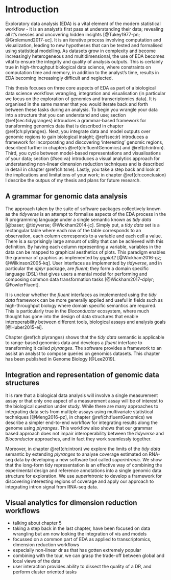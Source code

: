# Introduction {#ch:intro}

Exploratory data analysis (EDA) is a vital element of the modern 
statistical workflow - it is an analyst’s first pass at 
understanding their data; revealing all it’s messes and 
uncovering hidden insights [@Tukey1977-pn; @Grolemund2017-uc]. 
It is an iterative process involving computation and visualization,
leading to new hypotheses that can be tested and formalised using 
statistical modelling. As datasets grow in complexity and become
increasingly heterogeneous and multidimensional, 
the use of EDA becomes vital to ensure the integrity and quality of analysis 
outputs. This is certainly true in high-throughput biological 
data science, where constraints on computation time and memory, in addition
to the analyst's time, results in EDA becoming increasingly difficult and 
neglected.

This thesis focuses on three core aspects of EDA as part of a biological data
science workflow: wrangling, integration and visualisation (in particular we 
focus on the exploration of genomics and transcriptomics data).
It is organised in the same manner that you would iterate back and
forth between these tasks  during an analysis. To begin you wrangle your data 
into a structure that you can understand and use; section \@ref(sec:tidygranges)
introudces a grammar-based framework for transforming genomics data that is 
described in chapter \@ref(ch:plyranges). Next, you integrate data and model 
outputs over genomic regions to gain biological insight; \@ref(sec:ir) 
introduces a framework for incorporating and discovering 'interesting' genomic
regions, described further in chapters \@ref(ch:fluentGenomics) and 
\@ref(ch:intron). Third, you cycle between model-based representations and 
visualisations of your data; section {#sec:va} introduces a visual analytics 
approach for understanding non-linear dimension reduction techniques and is described in
detail in chapter \@ref(ch:tsne). Lastly, you take a step back and look at
the implications and limitations of your work; in chapter \@ref(ch:conclusion)
I describe the outpus of my thesis and plans for future research. 

## A grammar for genomic data analysis {#sec:tidygranges}

The approach taken by the suite of software packages collectively known as the 
*tidyverse*  is an attempt to formalise aspects of the EDA process in the R
programming language under a single semantic known as *tidy data* 
[@baser; @tidyverse; @Wickham2014-jc]. Simply put, a *tidy data* set is a 
rectangular table where each row of the table corresponds to an  observation, 
each column corresponds to a variable and each cell a value. There is a 
surprisingly large amount of utility that can be achieved with this definition. 
By having each column representing a variable, variables in the data can be mapped
to graphical aesthetics of plots. This paradigm enables the grammar of graphics 
as implemented by *ggplot2* [@Wickham2016-gz; @Wilkinson2005-kq]. User interfaces
as implemented by *tidyverse*, and in particular the *dplyr* package, are *fluent*; 
they form a domain specific language (DSL) that gives users a mental model 
for performing and composing common data transformation tasks 
[@Wickham2017-dplyr; @FowlerFluent].

It is unclear whether the *fluent* interfaces as implemented using the
*tidy data* framework can be more generally applied and useful
in fields such as high-throughput biology where domain specific semantics are 
required. This is particularly true in the *Bioconductor* ecosystem, where much 
thought has gone into the design of data structures that enable interoperability
between different tools, biological assays and analysis goals [@Huber2015-ei].

Chapter \@ref(ch:plyranges) shows that the *tidy data* semantic is applicable
to range-based genomics data and develops a *fluent* interface to transforming
it called *plyranges*. The software provides a framework to an assist
an analyst to compose queries on genomics datasets. This chapter has been 
published in Genome Biology [@Lee2019].

## Integration and representation of genomic data structures {#sec:ir}

It is rare that a biological data analysis will involve
a single measurement assay or that only one aspect of a measurement assay
will be of interest to the biological question under study. While there are 
many approaches to integrating data sets from multiple assays using multivariate
statistical techniques [@Meng2016-pz], in chapter \@ref(ch:fluentGenomics)
we describe a simpler end-to-end workflow for integrating 
results along the genome using *plyranges*. This workflow also shows that
our grammar based approach does not impair interoperability between
the *tidyverse* and *Bioconductor* approaches, and in fact they work seamlessly
together. 

Moreover, in chapter \@ref(ch:intron) we explore the limits of the *tidy data*
semantic by extending *plyranges* to analyse coverage estimated on RNA-seq
data by developing a new software tool called *superintronic*. We show that the
long-form tidy representation is an effective way of combining the experimental
design and reference annotations into a single genomic data structure for
exploration. We use *superintronic* to develop a framework for discovering
interesting regions of coverage and apply our approach to integrating intron
signal from RNA-seq data.


## Visual analytics for dimension reduction workflows {#sec:va}



- talking about chapter 5
- taking a step back in the last chapter, have been focused on data wrangling
but am now looking the integration of vis and models
- focussed on a common part of EDA as applied to transcriptomics, dimension
reduction workflows
- especially non-linear dr as that has gotten extremely popular
- combining with the tour, we can grasp the trade-off between global and
local views of the data
- user interaction provides ability to dissect the quality of a DR, and
perform cluster oriented tasks





